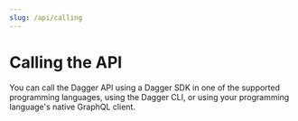 ```yaml
---
slug: /api/calling
---
```



# Calling the API

You can call the Dagger API using a Dagger SDK in one of the supported programming languages, using the Dagger CLI, or using your programming language's native GraphQL client.

<DocCardList className="DocCardList--no-description"/>

